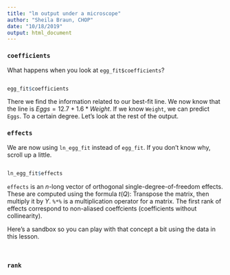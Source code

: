 ```yaml
---
title: "lm output under a microscope"
author: "Sheila Braun, CHOP"
date: "10/18/2019"
output: html_document
---
```


### `coefficients`

What happens when you look at `egg_fit$coefficients`?

```r

```
```r
egg_fit$coefficients
```

There we find the information related to our best-fit line. We now know that the line is $\displaystyle Eggs = 12.7 + 1.6 * Weight$. If we know `Weight`, we can predict `Eggs`. To a certain degree. Let's look at the rest of the output. 

### `effects`

We are now using `ln_egg_fit` instead of `egg_fit`. If you don't know why, scroll up a little. 

```r

```
```r
ln_egg_fit$effects
```

`effects` is an $\displaystyle n$-long vector of orthogonal single-degree-of-freedom effects. These are computed using the formula $\displaystyle t(Q) %*% Y$: Transpose the matrix, then multiply it by $\displaystyle Y$. `%*%` is a multiplication operator for a matrix. The first rank of effects correspond to non-aliased coeffcients (coefficients without collinearity). 

Here's a sandbox so you can play with that concept a bit using the data in this lesson. 

```r

```
```r

```

### `rank`


